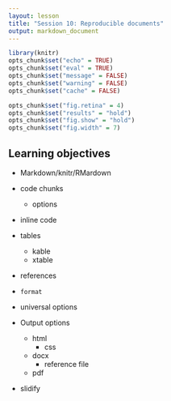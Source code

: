 ```yaml
---
layout: lesson
title: "Session 10: Reproducible documents"
output: markdown_document
---
```


```r
library(knitr)
opts_chunk$set("echo" = TRUE)
opts_chunk$set("eval" = TRUE)
opts_chunk$set("message" = FALSE)
opts_chunk$set("warning" = FALSE)
opts_chunk$set("cache" = FALSE)

opts_chunk$set("fig.retina" = 4)
opts_chunk$set("results" = "hold")
opts_chunk$set("fig.show" = "hold")
opts_chunk$set("fig.width" = 7)
```

## Learning objectives

* Markdown/knitr/RMardown
* code chunks
	- options
* inline code
* tables
	- kable
	- xtable
* references

* `format`
* universal options

* Output options
	- html
		- css
	- docx
		- reference file
	- pdf


* slidify
